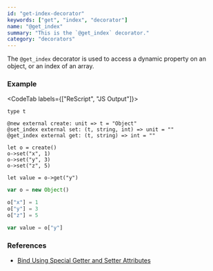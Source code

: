 ```yaml
---
id: "get-index-decorator"
keywords: ["get", "index", "decorator"]
name: "@get_index"
summary: "This is the `@get_index` decorator."
category: "decorators"
---
```


The `@get_index` decorator is used to access a dynamic property on an object,
or an index of an array.

### Example

<CodeTab labels={["ReScript", "JS Output"]}>

```res
type t

@new external create: unit => t = "Object"
@set_index external set: (t, string, int) => unit = ""
@get_index external get: (t, string) => int = ""

let o = create()
o->set("x", 1)
o->set("y", 3)
o->set("z", 5)

let value = o->get("y")
```

```js
var o = new Object()

o["x"] = 1
o["y"] = 3
o["z"] = 5

var value = o["y"]
```

</CodeTab>

### References

- [Bind Using Special Getter and Setter Attributes](/docs/manual/latest/bind-to-js-object#bind-using-special-getter-and-setter-attributes)
